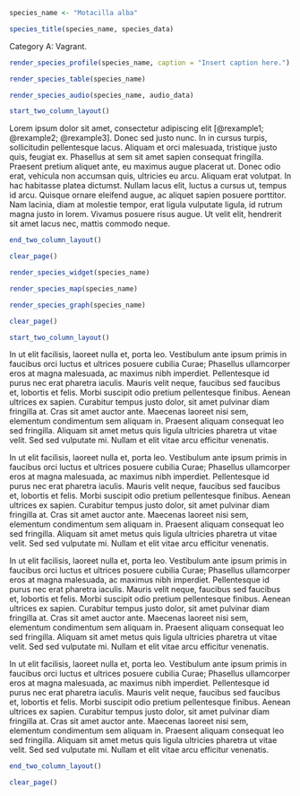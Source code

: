 ```r
species_name <- "Motacilla alba"
```

```r
species_title(species_name, species_data)
```

Category A: Vagrant.

```r
render_species_profile(species_name, caption = "Insert caption here.")
```

```r
render_species_table(species_name)
```

```r
render_species_audio(species_name, audio_data)
```

```r
start_two_column_layout()
```

Lorem ipsum dolor sit amet, consectetur adipiscing elit [@rexample1; @rexample2; @rexample3]. Donec sed justo nunc. In in cursus turpis, sollicitudin pellentesque lacus. Aliquam et orci malesuada, tristique justo quis, feugiat ex. Phasellus at sem sit amet sapien consequat fringilla. Praesent pretium aliquet ante, eu maximus augue placerat ut. Donec odio erat, vehicula non accumsan quis, ultricies eu arcu. Aliquam erat volutpat. In hac habitasse platea dictumst. Nullam lacus elit, luctus a cursus ut, tempus id arcu. Quisque ornare eleifend augue, ac aliquet sapien posuere porttitor. Nam lacinia, diam at molestie tempor, erat ligula vulputate ligula, id rutrum magna justo in lorem. Vivamus posuere risus augue. Ut velit elit, hendrerit sit amet lacus nec, mattis commodo neque.

```r
end_two_column_layout()
```

```r
clear_page()
```

```r
render_species_widget(species_name)
```

```r
render_species_map(species_name)
```

```r
render_species_graph(species_name)
```

```r
clear_page()
```

```r
start_two_column_layout()
```

In ut elit facilisis, laoreet nulla et, porta leo. Vestibulum ante ipsum primis in faucibus orci luctus et ultrices posuere cubilia Curae; Phasellus ullamcorper eros at magna malesuada, ac maximus nibh imperdiet. Pellentesque id purus nec erat pharetra iaculis. Mauris velit neque, faucibus sed faucibus et, lobortis et felis. Morbi suscipit odio pretium pellentesque finibus. Aenean ultrices ex sapien. Curabitur tempus justo dolor, sit amet pulvinar diam fringilla at. Cras sit amet auctor ante. Maecenas laoreet nisi sem, elementum condimentum sem aliquam in. Praesent aliquam consequat leo sed fringilla. Aliquam sit amet metus quis ligula ultricies pharetra ut vitae velit. Sed sed vulputate mi. Nullam et elit vitae arcu efficitur venenatis.

In ut elit facilisis, laoreet nulla et, porta leo. Vestibulum ante ipsum primis in faucibus orci luctus et ultrices posuere cubilia Curae; Phasellus ullamcorper eros at magna malesuada, ac maximus nibh imperdiet. Pellentesque id purus nec erat pharetra iaculis. Mauris velit neque, faucibus sed faucibus et, lobortis et felis. Morbi suscipit odio pretium pellentesque finibus. Aenean ultrices ex sapien. Curabitur tempus justo dolor, sit amet pulvinar diam fringilla at. Cras sit amet auctor ante. Maecenas laoreet nisi sem, elementum condimentum sem aliquam in. Praesent aliquam consequat leo sed fringilla. Aliquam sit amet metus quis ligula ultricies pharetra ut vitae velit. Sed sed vulputate mi. Nullam et elit vitae arcu efficitur venenatis.

In ut elit facilisis, laoreet nulla et, porta leo. Vestibulum ante ipsum primis in faucibus orci luctus et ultrices posuere cubilia Curae; Phasellus ullamcorper eros at magna malesuada, ac maximus nibh imperdiet. Pellentesque id purus nec erat pharetra iaculis. Mauris velit neque, faucibus sed faucibus et, lobortis et felis. Morbi suscipit odio pretium pellentesque finibus. Aenean ultrices ex sapien. Curabitur tempus justo dolor, sit amet pulvinar diam fringilla at. Cras sit amet auctor ante. Maecenas laoreet nisi sem, elementum condimentum sem aliquam in. Praesent aliquam consequat leo sed fringilla. Aliquam sit amet metus quis ligula ultricies pharetra ut vitae velit. Sed sed vulputate mi. Nullam et elit vitae arcu efficitur venenatis.

In ut elit facilisis, laoreet nulla et, porta leo. Vestibulum ante ipsum primis in faucibus orci luctus et ultrices posuere cubilia Curae; Phasellus ullamcorper eros at magna malesuada, ac maximus nibh imperdiet. Pellentesque id purus nec erat pharetra iaculis. Mauris velit neque, faucibus sed faucibus et, lobortis et felis. Morbi suscipit odio pretium pellentesque finibus. Aenean ultrices ex sapien. Curabitur tempus justo dolor, sit amet pulvinar diam fringilla at. Cras sit amet auctor ante. Maecenas laoreet nisi sem, elementum condimentum sem aliquam in. Praesent aliquam consequat leo sed fringilla. Aliquam sit amet metus quis ligula ultricies pharetra ut vitae velit. Sed sed vulputate mi. Nullam et elit vitae arcu efficitur venenatis.

```r
end_two_column_layout()
```

```r
clear_page()
```
